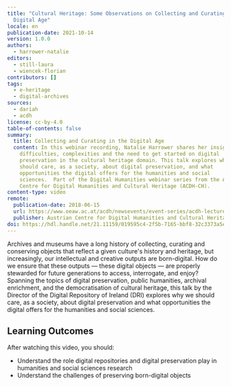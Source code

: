 ```yaml
---
title: "Cultural Heritage: Some Observations on Collecting and Curating in the
  Digital Age"
locale: en
publication-date: 2021-10-14
version: 1.0.0
authors:
  - harrower-natalie
editors:
  - still-laura
  - wiencek-florian
contributors: []
tags:
  - e-heritage
  - digital-archives
sources:
  - dariah
  - acdh
license: cc-by-4.0
table-of-contents: false
summary:
  title: Collecting and Curating in the Digital Age
  content: In this webinar recording, Natalie Harrower shares her insights on
    difficulties, complexities and the need to get started on digital
    preservation in the cultural heritage domain. This talk explores why we
    should care, as a society, about digital preservation, and what
    opportunities the digital offers for the humanities and social
    sciences.  Part of the Digital Humanities webinar series from the Austrian
    Centre for Digital Humanities and Cultural Heritage (ACDH-CH).
content-type: video
remote:
  publication-date: 2018-06-15
  url: https://www.oeaw.ac.at/acdh/newsevents/event-series/acdh-lecture-33
  publisher: Austrian Centre for Digital Humanities and Cultural Heritage (ACDH-CH)
doi: https://hdl.handle.net/21.11159/019595c4-2f5b-7165-bbf8-32c3373a5efd
---
```

Archives and museums have a long history of collecting, curating and conserving objects that reflect a given culture's history and heritage, but increasingly, our intellectual and creative outputs are born-digital. How do we ensure that these outputs — these digital objects — are properly stewarded for future generations to access, interrogate, and enjoy? Spanning the topics of digital preservation, public humanities, archival enrichment, and the democratisation of cultural heritage, this talk by the Director of the Digital Repository of Ireland (DRI) explores why we should care, as a society, about digital preservation and what opportunities the digital offers for the humanities and social sciences.

## Learning Outcomes

After watching this video, you should:

* Understand the role digital repositories and digital preservation play in humanities and social sciences research
* Understand the challenges of preserving born-digital objects

<VideoCard provider="youtube" id="R8dSXhm_njw" title="Cultural Heritage: Some Observations on Collecting and Curating in the Digital Age" image="/assets/content/assets/en/resources/external/cultural-heritage-some-observations-on-collecting-and-curating-in-the-digital-age/acdh-ch-video.png" subtitle="Click here to view" />
